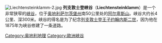 {{Unreferenced|time=2022-05-20T06:29:14+00:00}}
[[File:Liechtensteinklamm-2.jpg|right]]
'''列支敦士登峡谷'''（'''Liechtensteinklamm'''）是一个非常狭窄的[[峡谷|峡谷]]，位于[[奥地利|奥地利]][[萨尔茨堡州|萨尔茨堡州]]南50公里处的[[阿尔卑斯山|阿尔卑斯山]]。峡谷大约长4公里、深300米。峡谷的得名是为了纪念[[列支敦士登|列支敦士登]][[王子|王子]][[约翰二世_(列支敦士登)|约翰内斯二世]]，因为他在1875年为峡谷修建了一条道路。

{{Austria-geo-stub}}

[[Category:奥地利地理|Category:奥地利地理]]
[[Category:歐洲峽谷|Category:歐洲峽谷]]